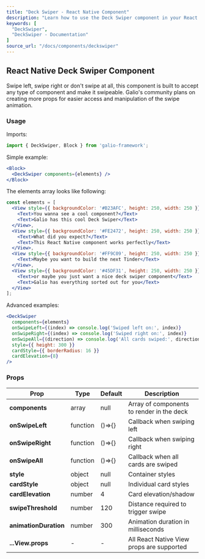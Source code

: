```yaml
---
title: "Deck Swiper - React Native Component"
description: "Learn how to use the Deck Swiper component in your React Native applications with Galio Framework."
keywords: [
  "DeckSwiper",
  "DeckSwiper - Documentation"
]
source_url: "/docs/components/deckswiper"
---
```


## React Native Deck Swiper Component

Swipe left, swipe right or don't swipe at all, this component is built to accept any type of component and make it swipeable. Galio's community plans on creating more props for easier access and manipulation of the swipe animation.

### Usage

Imports:

```jsx
import { DeckSwiper, Block } from 'galio-framework';
```

Simple example:

```jsx
<Block>
  <DeckSwiper components={elements} />
</Block>
```

The elements array looks like following:

```jsx
const elements = [
  <View style={{ backgroundColor: '#B23AFC', height: 250, width: 250 }}>
    <Text>You wanna see a cool component?</Text>
    <Text>Galio has this cool Deck Swiper</Text>
  </View>,
  <View style={{ backgroundColor: '#FE2472', height: 250, width: 250 }}>
    <Text>What did you expect?</Text>
    <Text>This React Native component works perfectly</Text>
  </View>,
  <View style={{ backgroundColor: '#FF9C09', height: 250, width: 250 }}>
    <Text>Maybe you want to build the next Tinder</Text>
  </View>,
  <View style={{ backgroundColor: '#45DF31', height: 250, width: 250 }}>
    <Text>or maybe you just want a nice deck swiper component</Text>
    <Text>Galio has everything sorted out for you</Text>
  </View>
];
```

Advanced examples:

```jsx
<DeckSwiper
  components={elements}
  onSwipeLeft={(index) => console.log('Swiped left on:', index)}
  onSwipeRight={(index) => console.log('Swiped right on:', index)}
  onSwipeAll={(direction) => console.log('All cards swiped:', direction)}
  style={{ height: 300 }}
  cardStyle={{ borderRadius: 16 }}
  cardElevation={8}
/>
```

### Props

| Prop                   | Type     | Default   | Description                                                                 |
|------------------------|----------|-----------|-----------------------------------------------------------------------------|
| **components**         | array    | null      | Array of components to render in the deck                                  |
| **onSwipeLeft**        | function | ()=>{}    | Callback when swiping left                                                 |
| **onSwipeRight**       | function | ()=>{}    | Callback when swiping right                                                |
| **onSwipeAll**         | function | ()=>{}    | Callback when all cards are swiped                                         |
| **style**              | object   | null      | Container styles                                                            |
| **cardStyle**          | object   | null      | Individual card styles                                                      |
| **cardElevation**      | number   | 4         | Card elevation/shadow                                                       |
| **swipeThreshold**     | number   | 120       | Distance required to trigger swipe                                         |
| **animationDuration**  | number   | 300       | Animation duration in milliseconds                                         |
| **...View.props**      | -        | -         | All React Native View props are supported                                  |
